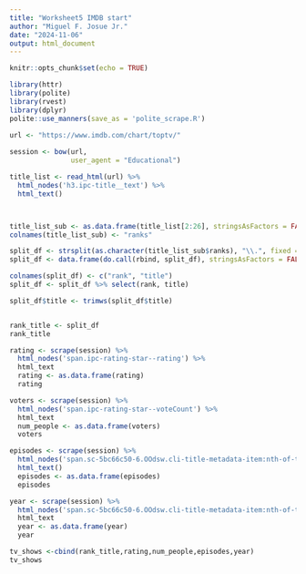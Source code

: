 ```yaml
---
title: "Worksheet5 IMDB start"
author: "Miguel F. Josue Jr."
date: "2024-11-06"
output: html_document
---
```


```r
knitr::opts_chunk$set(echo = TRUE)
```
```r
library(httr)
library(polite)
library(rvest)
library(dplyr)
polite::use_manners(save_as = 'polite_scrape.R')

url <- "https://www.imdb.com/chart/toptv/"
  
session <- bow(url,
               user_agent = "Educational")  

title_list <- read_html(url) %>%
  html_nodes('h3.ipc-title__text') %>%
  html_text()



title_list_sub <- as.data.frame(title_list[2:26], stringsAsFactors = FALSE)
colnames(title_list_sub) <- "ranks"

split_df <- strsplit(as.character(title_list_sub$ranks), "\\.", fixed = FALSE)
split_df <- data.frame(do.call(rbind, split_df), stringsAsFactors = FALSE)

colnames(split_df) <- c("rank", "title")
split_df <- split_df %>% select(rank, title)

split_df$title <- trimws(split_df$title)


rank_title <- split_df
rank_title
```

```r
rating <- scrape(session) %>%
  html_nodes('span.ipc-rating-star--rating') %>% 
  html_text
  rating <- as.data.frame(rating)
  rating
```

```r
voters <- scrape(session) %>%
  html_nodes('span.ipc-rating-star--voteCount') %>% 
  html_text
  num_people <- as.data.frame(voters)
  voters
```

```r
episodes <- scrape(session) %>%
  html_nodes('span.sc-5bc66c50-6.OOdsw.cli-title-metadata-item:nth-of-type(2)') %>%
  html_text()
  episodes <- as.data.frame(episodes)
  episodes
```

```r
year <- scrape(session) %>%
  html_nodes('span.sc-5bc66c50-6.OOdsw.cli-title-metadata-item:nth-of-type(1)') %>%
  html_text
  year <- as.data.frame(year)
  year
```
```r
tv_shows <-cbind(rank_title,rating,num_people,episodes,year)
tv_shows
```





